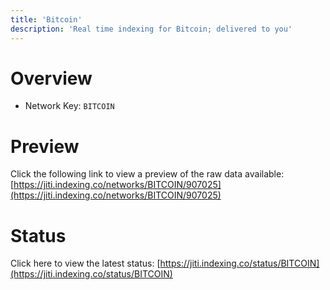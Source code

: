 ```yaml
---
title: 'Bitcoin'
description: 'Real time indexing for Bitcoin; delivered to you'
---
```


# Overview
- Network Key: `BITCOIN`

# Preview
Click the following link to view a preview of the raw data available: [https://jiti.indexing.co/networks/BITCOIN/907025](https://jiti.indexing.co/networks/BITCOIN/907025)

# Status
Click here to view the latest status: [https://jiti.indexing.co/status/BITCOIN](https://jiti.indexing.co/status/BITCOIN)
